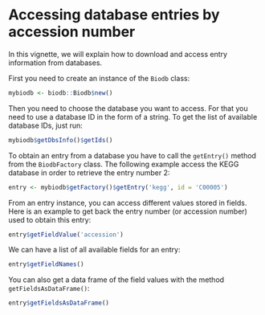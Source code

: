 <!--
%\VignetteEngine{knitr::rmarkdown}
%\VignetteIndexEntry{Accessing database entries by accession number}
-->

# Accessing database entries by accession number

In this vignette, we will explain how to download and access entry information from databases.

First you need to create an instance of the `Biodb` class:
```r
mybiodb <- biodb::Biodb$new()
```

Then you need to choose the database you want to access. For that you need to use a database ID in the form of a string. To get the list of available database IDs, just run:
```r
mybiodb$getDbsInfo()$getIds()
```

To obtain an entry from a database you have to call the `getEntry()` method from the `BiodbFactory` class. The following example access the KEGG database in order to retrieve the entry number 2:
```r
entry <- mybiodb$getFactory()$getEntry('kegg', id = 'C00005')
```

From an entry instance, you can access different values stored in fields. Here is an example to get back the entry number (or accession number) used to obtain this entry:
```r
entry$getFieldValue('accession')
```

We can have a list of all available fields for an entry:
```r
entry$getFieldNames()
```

You can also get a data frame of the field values with the method `getFieldsAsDataFrame()`:
```r
entry$getFieldsAsDataFrame()
```
